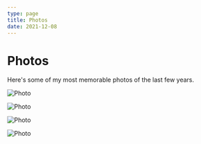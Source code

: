 ```yaml
---
type: page
title: Photos
date: 2021-12-08
---
```


# Photos

Here's some of my most memorable photos of the last few years.


<Image
  src="/images/family.jpg"
  alt="Photo"
  width={1125}
  height={750}
  priority
  className="next-image"
/>

<Image
  src="/images/fiancee-and-i.jpg"
  alt="Photo"
  width={1125}
  height={750}
  priority
  className="next-image"
/>

<Image
  src="/images/kitty.jpg"
  alt="Photo"
  width={1125}
  height={750}
  priority
  className="next-image"
/>

<Image
  src="/images/rory.jpg"
  alt="Photo"
  width={1125}
  height={750}
  priority
  className="next-image"
/>
